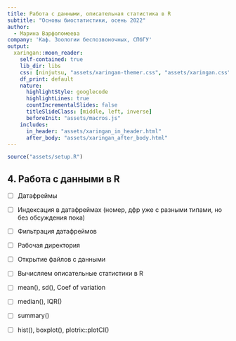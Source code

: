 ```yaml
---
title: Работа с данными, описательная статистика в R
subtitle: "Основы биостатистики, осень 2022"
author: 
  - Марина Варфоломеева
company: 'Каф. Зоологии беспозвоночных, СПбГУ'
output:
  xaringan::moon_reader:
    self-contained: true
    lib_dir: libs
    css: [ninjutsu, "assets/xaringan-themer.css", "assets/xaringan.css"]
    df_print: default
    nature:
      highlightStyle: googlecode
      highlightLines: true
      countIncrementalSlides: false
      titleSlideClass: [middle, left, inverse]
      beforeInit: "assets/macros.js"
    includes:
      in_header: "assets/xaringan_in_header.html"
      after_body: "assets/xaringan_after_body.html"
---
```


```r
source("assets/setup.R")
```

## 4. Работа с данными в R

- [ ] Датафреймы
- [ ] Индексация в датафреймах (номер, дфр уже с разными типами, но без обсуждения пока)
- [ ] Фильтрация датафреймов

- [ ] Рабочая директория
- [ ] Открытие файлов с данными

- [ ] Вычисляем описательные статистики в R
- [ ] mean(), sd(), Coef of variation

- [ ] median(), IQR()

- [ ] summary()

- [ ] hist(), boxplot(), plotrix::plotCI()

